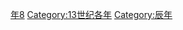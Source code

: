 {{Catnav|頁面分類|历史|歷史時代|年|13世纪各年}}
{{Commons category|1208}}

[[Category:1200年代|年8]]
[[Category:13世纪各年|Category:13世纪各年]]
[[Category:辰年|Category:辰年]]